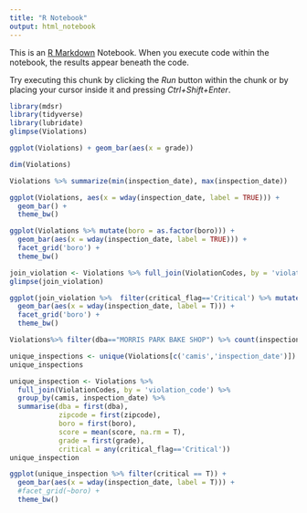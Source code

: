 ---
title: "R Notebook"
output: html_notebook
---

This is an [R Markdown](http://rmarkdown.rstudio.com) Notebook. When you execute code within the notebook, the results appear beneath the code. 

Try executing this chunk by clicking the *Run* button within the chunk or by placing your cursor inside it and pressing *Ctrl+Shift+Enter*. 

```{r}
library(mdsr)
library(tidyverse)
library(lubridate)
glimpse(Violations)
```
```{r}
ggplot(Violations) + geom_bar(aes(x = grade))
```
```{r}
dim(Violations)
```
```{r}
Violations %>% summarize(min(inspection_date), max(inspection_date))
```
```{r}
ggplot(Violations, aes(x = wday(inspection_date, label = TRUE))) +
  geom_bar() +
  theme_bw()


```
```{r}
ggplot(Violations %>% mutate(boro = as.factor(boro))) +
  geom_bar(aes(x = wday(inspection_date, label = TRUE))) +
  facet_grid('boro') + 
  theme_bw()
```
```{r}
join_violation <- Violations %>% full_join(ViolationCodes, by = 'violation_code')
glimpse(join_violation)
```
```{r}
ggplot(join_violation %>%  filter(critical_flag=='Critical') %>% mutate(boro = as.factor(boro))) +
  geom_bar(aes(x = wday(inspection_date, label = T))) +
  facet_grid('boro') + 
  theme_bw()
```
```{r}
Violations%>% filter(dba=="MORRIS PARK BAKE SHOP") %>% count(inspection_date,inspection_type)

```
```{r}
unique_inspections <- unique(Violations[c('camis','inspection_date')])
unique_inspections

```
```{r}
unique_inspection <- Violations %>% 
  full_join(ViolationCodes, by = 'violation_code') %>% 
  group_by(camis, inspection_date) %>% 
  summarise(dba = first(dba), 
            zipcode = first(zipcode), 
            boro = first(boro), 
            score = mean(score, na.rm = T), 
            grade = first(grade), 
            critical = any(critical_flag=='Critical'))
unique_inspection
```
```{r}
ggplot(unique_inspection %>% filter(critical == T)) +
  geom_bar(aes(x = wday(inspection_date, label = T))) + 
  #facet_grid(~boro) + 
  theme_bw()
```

